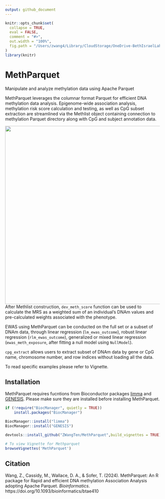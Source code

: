```yaml
---
output: github_document
---
```


<!-- README.md is generated from README.Rmd. Please edit that file -->

```r
knitr::opts_chunk$set(
  collapse = TRUE,
  eval = FALSE,
  comment = "#>",
  out.width = "100%",
  fig.path = "/Users/zwang4/Library/CloudStorage/OneDrive-BethIsraelLaheyHealth/2023_parquet_db_methylation/2023_Files_Leslie_ZW/Code/MethParquet/man/Figure/MethParquet.png"
)
library(knitr)
```

# MethParquet
Manipulate and analyze methylation data using Apache Parquet

MethParquet leverages the columnar format Parquet for efficient DNA methylation data analysis. Epigenome-wide association analysis, methylation risk score calculation and testing, as well as CpG subset extraction are streamlined via the Methlist object containing connection to methylation Parquet directory along with CpG and subject annotation data.

![](https://github.com/ZWangTen/MethParquet/blob/main/man/Figure/MethParquet.png){width=700 height=580 }
After Methlist construction, `dev_meth_score` function can be used to calculate the MRS as a weighted sum of an individual’s DNAm values and pre-calculated weights associated with the phenotype. 

EWAS using MethParquet can be conducted on the full set or a subset of DNAm data, through linear regression (`lm_ewas_outcome`), robust linear regression (`rlm_ewas_outcome`), generalized or mixed linear regression (`ewas_meth_exposure`, after fitting a null model using `NullModel`). 

`cpg_extract` allows users to extract subset of DNAm data by gene or CpG name, chromosome number, and row indices without loading all the data. 

To read specific examples please refer to Vignette.

## Installation
MethParquet requires fucntions from Bioconductor packages [limma](https://bioconductor.org/packages/release/bioc/html/limma.html) and [GENESIS](https://bioconductor.org/packages/release/bioc/html/GENESIS.html). Please make sure they are installed before installing MethParquet.
```r
if (!require("BiocManager", quietly = TRUE))
    install.packages("BiocManager")

BiocManager::install("limma")
BiocManager::install("GENESIS")

devtools::install_github("ZWangTen/MethParquet",build_vignettes = TRUE)

# To view Vignette for Methparquet
browseVignettes('MethParquet')
```

## Citation

Wang, Z., Cassidy, M., Wallace, D. A., & Sofer, T. (2024). MethParquet: An R package for Rapid and efficient DNA methylation Association Analysis adopting Apache Parquet. *Bioinformatics*. https://doi.org/10.1093/bioinformatics/btae410 


